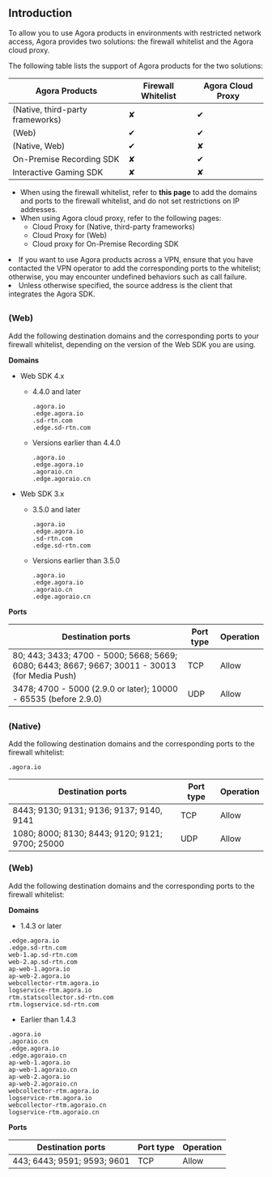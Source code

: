 ## Introduction

To allow you to use Agora products in environments with restricted network access, Agora provides two solutions: the firewall whitelist and the Agora cloud proxy.

The following table lists the support of Agora products for the two solutions:

|Agora Products| Firewall Whitelist|Agora Cloud Proxy|
|---------|-------------------|------------------|
|<Vg k="VSDK" /> (Native, third-party frameworks) | ✘ | ✔ |
|<Vg k="VSDK" /> (Web) | ✔ | ✔|
|<Vg k="MESS_SDK" /> (Native, Web)| ✔ | ✘ |
|On-Premise Recording SDK| ✘ | ✔ |
|Interactive Gaming SDK | ✘ | ✘ |

- When using the firewall whitelist, refer to **this page** to add the domains and ports to the firewall whitelist, and do not set restrictions on IP addresses.
- When using Agora cloud proxy, refer to the following pages:
    - <Link to="../basic-features/use-cloud-proxy">Cloud Proxy for <Vg k="VSDK" /> (Native, third-party frameworks)</Link>
    - <Link to="../basic-features/use-cloud-proxy">Cloud Proxy for <Vg k="VSDK" /> (Web)</Link>
    - <Link to="/on-premise-recording/develop/cloud-proxy-cpp">Cloud proxy for On-Premise Recording SDK</Link>

<div class="alert note"><li>If you want to use Agora products across a VPN, ensure that you have contacted the VPN operator to add the corresponding ports to the whitelist; otherwise, you may encounter undefined behaviors such as call failure. </li><li>Unless otherwise specified, the source address is the client that integrates the Agora SDK. </li></div>

## <Vg k="VSDK" />

### <Vg k="VSDK" /> (Web)

Add the following destination domains and the corresponding ports to your firewall whitelist, depending on the version of the Web SDK you are using.

**Domains**

- Web SDK 4.x

  - 4.4.0 and later

    ```
    .agora.io
    .edge.agora.io
    .sd-rtn.com
    .edge.sd-rtn.com
    ```

  - Versions earlier than 4.4.0

    ```
    .agora.io
    .edge.agora.io
    .agoraio.cn
    .edge.agoraio.cn
    ```

- Web SDK 3.x

  - 3.5.0 and later

    ```
    .agora.io
    .edge.agora.io
    .sd-rtn.com
    .edge.sd-rtn.com
    ```

  - Versions earlier than 3.5.0

    ```
    .agora.io
    .edge.agora.io
    .agoraio.cn
    .edge.agoraio.cn
    ```

**Ports**

| Destination ports | Port type | Operation |
| ---------- | ------------------------------------------------ | -----------------|
| 80; 443; 3433; 4700 - 5000; 5668; 5669; 6080; 6443; 8667; 9667; 30011 - 30013 (for Media Push)| TCP              |  Allow |
| 3478; 4700 - 5000 (2.9.0 or later); 10000 - 65535 (before 2.9.0)   |  UDP  | Allow |

## <Vg k="MESS_SDK" />

### <Vg k="MESS_SDK" /> (Native)

Add the following destination domains and the corresponding ports to the firewall whitelist:

```
.agora.io
```

| Destination ports | Port type | Operation |
| ---------- | ------------------------------------------------ | -----------------|
| 8443; 9130; 9131; 9136; 9137; 9140, 9141	    | TCP              |  Allow |
| 1080; 8000; 8130; 8443; 9120; 9121; 9700; 25000	   |  UDP  | Allow |

### <Vg k="MESS_SDK" /> (Web)

Add the following destination domains and the corresponding ports to the firewall whitelist:

**Domains**

- 1.4.3 or later

```
.edge.agora.io
.edge.sd-rtn.com
web-1.ap.sd-rtn.com
web-2.ap.sd-rtn.com
ap-web-1.agora.io
ap-web-2.agora.io
webcollector-rtm.agora.io
logservice-rtm.agora.io
rtm.statscollector.sd-rtn.com
rtm.logservice.sd-rtn.com
```
- Earlier than 1.4.3

```
.agora.io
.agoraio.cn
.edge.agora.io
.edge.agoraio.cn
ap-web-1.agora.io
ap-web-1.agoraio.cn
ap-web-2.agora.io
ap-web-2.agoraio.cn
webcollector-rtm.agora.io
logservice-rtm.agora.io
webcollector-rtm.agoraio.cn
logservice-rtm.agoraio.cn
```

**Ports**

| Destination ports | Port type | Operation |
| ---------- | ------------------------------------------------ | -----------------|
| 443; 6443; 9591; 9593; 9601	    | TCP              |  Allow |